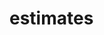 # estimates


<ul className="grid grid-cols-1 md:grid-cols-2 lg:grid-cols-3 xl:grid-cols-4 gap-4 -ml-6">
<ReferenceCard
    title="consensus"
    description="Price Target Consensus. Price target consensus data."
    url="/platform/reference/estimates/consensus"
    command="true"
/>
<ReferenceCard
    title="historical"
    description="Historical Analyst Estimates. Analyst stock recommendations."
    url="/platform/reference/estimates/historical"
    command="true"
/>
<ReferenceCard
    title="price_target"
    description="Price Target. Price target data."
    url="/platform/reference/estimates/price_target"
    command="true"
/>
</ul>
